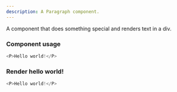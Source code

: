 ```yaml
---
description: A Paragraph component.
---
```



A component that does something special and renders text in a div.

### Component usage
```js
<P>Hello world!</P>
```

### Render hello world!

```js live
<P>Hello world!</P>
```
